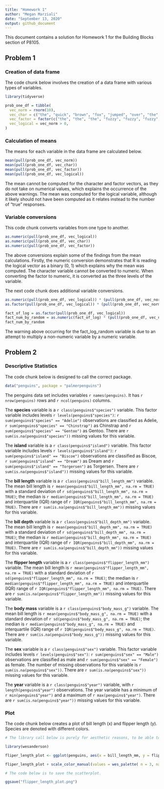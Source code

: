 ```yaml
---
title: "Homework 1"
author: "Megan Marziali"
date: "September 13, 2020"
output: github_document
---
```


This document contains a solution for Homework 1 for the Building Blocks section of P8105.

## Problem 1

### Creation of data frame

The code chunk below involves the creation of a data frame with various types of variables. 

```r
library(tidyverse)

prob_one_df = tibble(
  vec_norm = rnorm(10),
  vec_char = c("the", "quick", "brown", "fox", "jumped", "over", "the", "lazy", "dog", "today"),
  vec_factor = factor(c("the", "the", "the", "fuzzy", "fuzzy", "fuzzy", "cat", "cat", "cat", "cat")),
  vec_logical = vec_norm > 0,
)
```

### Calculation of means

The means for each variable in the data frame are calculated below.

```r
mean(pull(prob_one_df, vec_norm))
mean(pull(prob_one_df, vec_char))
mean(pull(prob_one_df, vec_factor))
mean(pull(prob_one_df, vec_logical))
```

The mean cannot be computed for the character and factor vectors, as they do not take on numerical values, which explains the occurrence of the above warnings. The mean was computed for the logical variable, although it likely should not have been computed as it relates instead to the number of "true" responses.

### Variable conversions

This code chunk converts variables from one type to another.

```r
as.numeric(pull(prob_one_df, vec_logical))
as.numeric(pull(prob_one_df, vec_char))
as.numeric(pull(prob_one_df, vec_factor))
```

The above conversions explain some of the findings from the mean calculations. Firstly, the numeric conversion demonstrates that R is reading the logical vector as a binary (0, 1) which explains why the mean was computed. The character variable cannot be converted to numeric. When converting the factor to numeric, it is converted as the three levels of the variable.

The next code chunk does additional variable conversions.

```r
as.numeric(pull(prob_one_df, vec_logical)) * (pull(prob_one_df, vec_norm))
as.factor(pull(prob_one_df, vec_logical)) * (pull(prob_one_df, vec_norm))

fact_of_log = as.factor(pull(prob_one_df, vec_logical))
fact_num_by_random = as.numeric(fact_of_log) * (pull(prob_one_df, vec_norm))
fact_num_by_random
```

The warning above occurring for the fact_log_random variable is due to an attempt to multiply a non-numeric variable by a numeric variable.

## Problem 2

### Descriptive Statistics

The code chunk below is designed to call the correct package.
```r
data("penguins", package = "palmerpenguins")
```

The penguins data set includes variables `r names(penguins)`. It has `r nrow(penguins)` rows and `r ncol(penguins)` columns.

The **species** variable is a `r class(penguins$"species")` variable. This factor variable includes levels `r levels(penguins$"species")`: `r sum(penguins$"species" == "Adelie")` observations are classified as Adelie, `r sum(penguins$"species" == "Chinstrap")` as Chinstrap and `r sum(penguins$"species" == "Gentoo")` as Gentoo. There are `r sum(is.na(penguins$"species"))` missing values for this variable.

The **island** variable is a `r class(penguins$"island")` variable. This factor variable includes levels `r levels(penguins$"island")`: `r sum(penguins$"island" == "Biscoe")` observations are classified as Biscoe, `r sum(penguins$"island" == "Dream")` as Dream and `r sum(penguins$"island" == "Torgersen")` as Torgersen. There are `r sum(is.na(penguins$"island"))` missing values for this variable.

The **bill length** variable is a `r class(penguins$"bill_length_mm")` variable. The mean bill length is `r mean(penguins$"bill_length_mm", na.rm = TRUE)` with a standard deviation of `r sd(penguins$"bill_length_mm", na.rm = TRUE)`; the median is `r median(penguins$"bill_length_mm", na.rm = TRUE)` and interquartile (IQR) range of `r IQR(penguins$"bill_length_mm", na.rm = TRUE)`. There are `r sum(is.na(penguins$"bill_length_mm"))` missing values for this variable.

The **bill depth** variable is a `r class(penguins$"bill_depth_mm")` variable. The mean bill length is `r mean(penguins$"bill_depth_mm", na.rm = TRUE)` with a standard deviation of `r sd(penguins$"bill_depth_mm", na.rm = TRUE)`; the median is `r median(penguins$"bill_depth_mm", na.rm = TRUE)` and interquartile (IQR) range of `r IQR(penguins$"bill_depth_mm", na.rm = TRUE)`. There are `r sum(is.na(penguins$"bill_depth_mm"))` missing values for this variable.

The **flipper length** variable is a `r class(penguins$"flipper_length_mm")` variable. The mean bill length is `r mean(penguins$"flipper_length_mm", na.rm = TRUE)` with a standard deviation of `r sd(penguins$"flipper_length_mm", na.rm = TRUE)`; the median is `r median(penguins$"flipper_length_mm", na.rm = TRUE)` and interquartile (IQR) range of `r IQR(penguins$"flipper_length_mm", na.rm = TRUE)`. There are `r sum(is.na(penguins$"flipper_length_mm"))` missing values for this variable.

The **body mass** variable is a `r class(penguins$"body_mass_g")` variable. The mean bill length is `r mean(penguins$"body_mass_g", na.rm = TRUE)` with a standard deviation of `r sd(penguins$"body_mass_g", na.rm = TRUE)`; the median is `r median(penguins$"body_mass_g", na.rm = TRUE)` and interquartile (IQR) range of `r IQR(penguins$"body_mass_g", na.rm = TRUE)`. There are `r sum(is.na(penguins$"body_mass_g"))` missing values for this variable.

The **sex** variable is a `r class(penguins$"sex")` variable. This factor variable includes levels `r levels(penguins$"sex")`: `r sum(penguins$"sex" == "Male")` observations are classified as male and `r sum(penguins$"sex" == "Female")` as female. The number of missing observations for this variable is `r sum(is.na(penguins$"sex"))`. There are `r sum(is.na(penguins$"sex"))` missing values for this variable.

The **year** variable is a `r class(penguins$"year")` variable, with `r length(penguins$"year")` observations. The year variable has a minimum of `r min(penguins$"year")` and a maximum of `r max(penguins$"year")`. There are `r sum(is.na(penguins$"year"))` missing values for this variable.

### Plot

The code chunk below creates a plot of bill length (x) and flipper length (y). Species are denoted with different colors.

```r
# The library call below is purely for aesthetic reasons, to be able to alter the colors in the plot.

library(wesanderson)

fliper_length_plot <- ggplot(penguins, aes(x = bill_length_mm, y = flipper_length_mm, color = species)) + geom_point()

fliper_length_plot + scale_color_manual(values = wes_palette( n = 3, name = "Moonrise2"))

# The code below is to save the scatterplot.

ggsave("flipper_length_plot.png")
```




